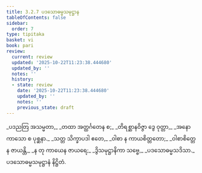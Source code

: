 ```yaml
---
title: 3.2.7 ပဒသောဓမ္မသမုဋ္ဌာန
tableOfContents: false
sidebar:
  order: 7
type: tipitaka
basket: vi
book: pari
review:
  current: review
  updated: '2025-10-22T11:23:38.444680'
  updated_by: ''
  notes: ''
  history:
  - state: review
    date: '2025-10-22T11:23:38.444680'
    updated_by: ''
    notes: ''
    previous_state: draft
---
```



<ReviewStatus review={frontmatter.review} showDetails={true} />

<HypothesisAnnotation frontmatter={frontmatter} />

<DynamicBreadcrumb />

<Division number="264" book="pari" e="ch" v="5" p="161">

<Paragraph number="1128" type="verses" book="pari">
_ပဒညတြ အသမ္မတာ,_  
_တထာ အတ္ထင်္ဂတေန စ;_  
_တိရစ္ဆာနဝိဇ္ဇာ ဒွေ ဝုတ္တာ,_  
_အနောကာသော စ ပုစ္ဆနာ._  

</Paragraph>

<Paragraph number="1129" type="verses" book="pari">
_သတ္တ သိက္ခာပဒါ ဧတေ,_  
_ဝါစာ န ကာယစိတ္တတော;_  
_ဝါစာစိတ္တေန ဇာယန္တိ,_  
_န တု ကာယေန ဇာယရေ;_  
_ဒွိသမုဋ္ဌာနိကာ သဗ္ဗေ,_  
_ပဒသောဓမ္မသဒိသာ._  


</Paragraph>
</Division>

<Paragraph number="1130" type="center" book="pari">
ပဒသောဓမ္မသမုဋ္ဌာနံ နိဋ္ဌိတံ.
</Paragraph>